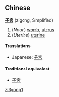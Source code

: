 == Chinese ==
'''[[子]][[宫]]''' (zigong, Simplified)

# (''Noun'') [[womb]], [[uterus]]
# (''Uterine'') [[uterine]]

====Translations====
*Japanese: [[子宮]]

====Traditional equivalent====
*[[子宮]]
[[Category:zh-cn:Nouns|zi3gong1]]